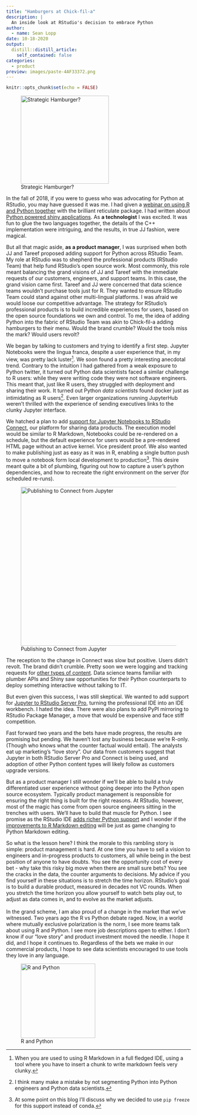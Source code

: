 ```yaml
---
title: "Hamburgers at Chick-fil-a"
description: |
  An inside look at RStudio's decision to embrace Python
author:
  - name: Sean Lopp
date: 10-18-2020
output:
  distill::distill_article:
    self_contained: false
categories:
  - product
preview: images/paste-4AF33372.png
---
```


```r
knitr::opts_chunk$set(echo = FALSE)
```

![Strategic Hamburger?](https://c.pxhere.com/images/d6/32/9598e40fd9bda7a852946bea77b5-1604207.jpg!d){style="width:240px"}

In the fall of 2018, if you were to guess who was advocating for Python at RStudio, you may have guessed it was me. I had given a [webinar on using R and Python together](https://rstudio.com/resources/webinars/r-python-in-rstudio-1-2-with-reticulate/) with the brilliant reticulate package. I had written about [Python powered shiny applications](https://rviews.rstudio.com/2018/04/17/reticulated-shiny/). As **a technologist** I was excited. It was fun to glue the two languages together, the details of the C++ implementation were intriguing, and the results, in true JJ fashion, were magical.

But all that magic aside, **as a product manager**, I was surprised when both JJ and Tareef proposed adding support for Python across RStudio Team. My role at RStudio was to shepherd the professional products (RStudio Team) that help fund RStudio's open source work. Most commonly, this role meant balancing the grand visions of JJ and Tareef with the immediate requests of our customers, engineers, and support teams. In this case, the grand vision came first. Tareef and JJ were concerned that data science teams wouldn't purchase tools just for R. They wanted to ensure RStudio Team could stand against other multi-lingual platforms. I was afraid we would loose our competitive advantage. The strategy for RStudio's professional products is to build incredible experiences for users, based on the open source foundations we own and control. To me, the idea of adding Python into the fabric of RStudio Team was akin to Chick-fil-a adding hamburgers to their menu. Would the brand crumble? Would the tools miss the mark? Would users revolt?

We began by talking to customers and trying to identify a first step. Jupyter Notebooks were the lingua franca, despite a user experience that, in my view, was pretty lack luster[^1]. We soon found a pretty interesting anecdotal trend. Contrary to the intuition I had gathered from a weak exposure to Python twitter, it turned out Python data scientists faced a similar challenge to R users: while they were writing code they were not software engineers. This meant that, just like R users, they struggled with deployment and sharing their work. It turned out Python *data scientists* found docker just as intimidating as R users[^2]. Even larger organizations running JupyterHub weren't thrilled with the experience of sending executives links to the clunky Jupyter interface.

[^1]: When you are used to using R Markdown in a full fledged IDE, using a tool where you have to insert a chunk to write markdown feels very clunky.

[^2]: I think many make a mistake by not segmenting Python into Python engineers and Python data scientists.

We hatched a plan to add [support for Jupyter Notebooks to RStudio Connect](https://blog.rstudio.com/2019/01/17/announcing-rstudio-connect-1-7-0/), our platform for sharing data products. The execution model would be similar to R Markdown, Notebooks could be re-rendered on a schedule, but the default experience for users would be a pre-rendered HTML page without an active kernel. Vice president proof. We also wanted to make publishing just as easy as it was in R, enabling a single button push to move a notebook form local development to production[^3]. This desire meant quite a bit of plumbing, figuring out how to capture a user's python dependencies, and how to recreate the right environment on the server (for scheduled re-runs).

[^3]: At some point on this blog I'll discuss why we decided to use `pip freeze` for this support instead of conda.

![Publishing to Connect from Jupyter](https://d33wubrfki0l68.cloudfront.net/f566e05e0e39ec203897bb2e477e8a19ca9fd746/e4393/images/rsc-170-jupyter.png){style="width:433px"}

The reception to the change in Connect was slow but positive. Users didn't revolt. The brand didn't crumble. Pretty soon we were logging and tracking requests for [other types of content](https://blog.rstudio.com/2020/07/14/rstudio-connect-1-8-4/). Data science teams familiar with plumber APIs and Shiny saw opportunities for their Python counterparts to deploy something interactive without talking to IT.

But even given this success, I was still skeptical. We wanted to add support for [Jupyter to RStudio Server Pro](https://blog.rstudio.com/2019/09/19/rstudio-1-2-5-release/), turning the professional IDE into an IDE workbench. I hated the idea. There were also plans to add PyPI mirroring to RStudio Package Manager, a move that would be expensive and face stiff competition.

Fast forward two years and the bets have made progress, the results are promising but pending. We haven't lost any business because we're R-only. (Though who knows what the counter factual would entail). The analysts eat up marketing's "love story". Our data from customers suggest that Jupyter in both RStudio Server Pro and Connect is being used, and adoption of other Python content types will likely follow as customers upgrade versions.

But as a product manager I still wonder if we'll be able to build a truly differentiated user experience without going deeper into the Python open source ecosystem. Typically product management is responsible for ensuring the right thing is built for the right reasons. At RStudio, however, most of the magic has come from open source engineers sitting in the trenches with users. We'll have to build that muscle for Python. I see promise as the RStudio IDE [adds richer Python support](https://blog.rstudio.com/2020/10/07/rstudio-v1-4-preview-python-support/) and I wonder if the [improvements to R Markdown editing](https://blog.rstudio.com/2020/09/30/rstudio-v1-4-preview-visual-markdown-editing/) will be just as game changing to Python Markdown editing.

So what is the lesson here? I think the morale to this rambling story is simple: product management is hard. At one time you have to sell a vision to engineers and in-progress products to customers, all while being in the best position of anyone to have doubts. You see the opportunity cost of every bet - why take this risky big move when there are small sure bets? You see the cracks in the data, the counter arguments to decisions. My advice if you find yourself in these situations is to stretch the time horizon. RStudio's goal is to build a durable product, measured in decades not VC rounds. When you stretch the time horizon you allow yourself to watch bets play out, to adjust as data comes in, and to evolve as the market adjusts.\
\
In the grand scheme, I am also proud of a change in the market that we've witnessed. Two years ago the R vs Python debate raged. Now, in a world where mutually exclusive polarization is the norm, I see more teams talk about using R and Python. I see more job descriptions open to either. I don't know if our "love story" and product investment moved the needle. I hope it did, and I hope it continues to. Regardless of the bets we make in our commercial products, I hope to see data scientists encouraged to use tools they love in any language.

![R and Python](https://rstudio.github.io/reticulate/images/reticulated_python.png){style="width:203px"}
